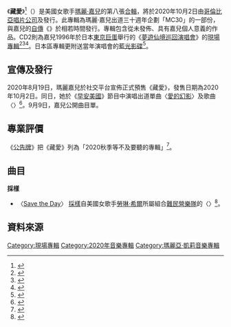 {{NoteTA
|G1=Music
|G2=Show
|1=zh-cn:玛丽亚·凯莉; zh-tw:瑪麗亞·凱莉; zh-hk:瑪麗·嘉兒;
|2=zh-cn:要的就是你;zh-tw:你是我最想要的聖誕禮物
|3=zh-cn:凯莉; zh-tw:凱莉; zh-hk:嘉兒;
}}
{{Infobox album
| name         = 藏愛
| original_name = {{lang|en|''The Rarities''}}
| type         = 合輯
| artist       = [[瑪麗·嘉兒|瑪麗·嘉兒]]
| cover        = 
| alt          = 
| released     = {{start date|2020|10|02}}
| recorded     = 1985–2020年
| studio       = 
| venue        = [[東京巨蛋|東京巨蛋]]
| genre        = [[节奏布鲁斯|节奏布鲁斯]]
| length       = {{duration|h=2|m=16|s=25}}
| label        =
*[[哥伦比亚唱片|哥倫比亞]]
*{{le|Legacy唱片|Legacy Records|Legacy}}
| producer     = 
*瑪麗·嘉兒
*{{le|Ric Wake|Ric Wake}}
*[[杰梅因·杜普里|杰梅因·杜普里]]
*{{le|Walter Afanasieff|Walter Afanasieff}}
| prev_title   = {{le|Mariah en Español|Mariah en Español}}
| prev_year    = 2020
| next_title   = 
| next_year    = 
| misc         = {{Extra chronology
| artist     =  [[瑪麗·嘉兒|瑪麗·嘉兒]][[合輯|合輯]]
 | type       = 合輯
 | prev_title = {{le|Japan Best|Japan Best}}
 | prev_year  = 2018
 | title      = 藏愛
 | year       = 2020
 | next_title =
 | next_year  =
}}{{Singles
 | name        = 藏愛
 | type        = 合輯
 | single1     = [[Save_the_Day|Save the Day]]
 | single1date = {{start date|2020|8|21}}
}}
}}

《'''藏愛'''》<ref>{{Cite web |title=博客來-瑪麗亞凱莉 / 藏愛 (2CD) |url=https://www.books.com.tw/products/0020219088 |website=博客來 |accessdate=2021-01-23 |archiveurl=https://web.archive.org/web/20210123162145/https://www.books.com.tw/products/0020219088 |archivedate=2021-01-23 |language=zh |deadurl=no }}</ref>（{{lang-en|''The Rarities''}}）是美國女歌手[[瑪麗·嘉兒|瑪麗·嘉兒]]的第八張[[合輯|合輯]]，將於2020年10月2日由[[哥倫比亞唱片公司|哥倫比亞唱片公司]]及{{le|Legacy唱片|Legacy Records}}發行。此專輯為瑪麗·嘉兒出道三十週年企劃「MC30」的一部份，與嘉兒的[[自傳|自傳]]《{{le|The Meaning of Mariah Carey}}》於相若時間發行。專輯包含從未發佈、具有嘉兒個人意義的作品。CD2則為嘉兒1996年於日本[[東京巨蛋|東京巨蛋]]舉行的《[[夢遊仙境_(瑪麗亞·凱莉專輯)#夢遊仙境世界巡迴演唱會|夢遊仙境巡回演唱會]]》的[[現場專輯|現場專輯]]<ref>{{cite web |last=Ashwad |first=Jem |title=Mariah Carey to Release ''Rarities'' Album |url=https://variety.com/2020/music/news/mariah-carey-rarities-album-1234739917/ |website=[[Variety_(magazine)|Variety]] |accessdate=August 19, 2020 |date=August 19, 2020 |archive-date=2020-09-01 |archive-url=https://web.archive.org/web/20200901124643/https://variety.com/2020/music/news/mariah-carey-rarities-album-1234739917/ |dead-url=no }}</ref><ref>{{cite web |last=Lovece |first=Frank |title=LI's Mariah Carey to release new album in October |url=https://www.newsday.com/entertainment/music/mariah-carey-album-the-rarities-1.48291319 |website=Newsday |accessdate=August 19, 2020 |date=August 19, 2020 |archive-date=2020-08-21 |archive-url=https://web.archive.org/web/20200821015107/https://www.newsday.com/entertainment/music/mariah-carey-album-the-rarities-1.48291319 |dead-url=no }}</ref><ref>{{cite press release |title=Mariah Carey Handpicks Favorites From Her Vault for ''The Rarities'' Album, Coming Friday, October 2 |url=https://www.legacyrecordings.com/2020/08/19/mariah-carey-handpicks-favorites-from-her-vault-for-the-rarities-album-coming-friday-october-2/ |publisher=Legacy Records |accessdate=August 19, 2020 |date=August 19, 2020 |archive-date=2020-09-03 |archive-url=https://web.archive.org/web/20200903152805/https://legacyrecordings.com/2020/08/19/mariah-carey-handpicks-favorites-from-her-vault-for-the-rarities-album-coming-friday-october-2/ |dead-url=no }}</ref>。日本區專輯更附送當年演唱會的[[藍光影碟|藍光影碟]]<ref>{{cite press release |title=【デビュー30周年記念】世界的歌姫の軌跡を辿る“裏ベスト”アルバム『レアリティーズ』10月発売！日本盤のみ1996年東京ドーム初来日公演ライヴ映像を特別収録した豪華３枚組！ |trans-title=[30th Anniversary of Debut] "Back Best" album "Rarities", which traces the trajectory of the world diva, will be released in October! Only the Japanese edition, a luxurious three-disc set that specially recorded the live image of Tokyo Dome's first performance in Japan in 1996! |url=https://www.sonymusic.co.jp/artist/MariahCarey/info/521228 |publisher=Sony Music Entertainment Japan |language=ja |accessdate=August 19, 2020 |date=August 19, 2020 |archive-date=2020-09-10 |archive-url=https://web.archive.org/web/20200910155320/https://www.sonymusic.co.jp/artist/MariahCarey/info/521228 |dead-url=no }}</ref>。

== 宣傳及發行 ==
2020年8月19日，瑪麗嘉兒於社交平台宣佈正式預售《藏愛》，發售日期為2020年10月2日。同日，她於《[[早安美國|早安美國]]》節目中演唱出道單曲〈[[愛的幻影|愛的幻影]]〉及歌曲〈{{le|Close My Eyes|Close My Eyes (Mariah Carey song)}}〉<ref name=gma>{{cite news |url=https://www.goodmorningamerica.com/culture/story/mariah-carey-shares-details-upcoming-album-fans-72466528 |title=Mariah Carey shares details about her upcoming album: 'This one is for you, my fans' |publisher=Good Morning America |last=FitzPatrick |first=Hayley |date=August 19, 2020 |accessdate=August 19, 2020 |archiveurl=https://web.archive.org/web/20200820103051/https://www.goodmorningamerica.com/culture/story/mariah-carey-shares-details-upcoming-album-fans-72466528 |archivedate=2020-08-20 |dead-url=no }}</ref>。9月9日，嘉兒公開曲目單。

==專業評價==
《[[公告牌_(雜誌)|公告牌]]》把《藏愛》列為「2020秋季等不及要聽的專輯」<ref>{{cite web |author1=Jason Lipshutz |author2=Keith Caulfield |title=Fall Music Preview 2020: The Albums We Can’t Wait to Hear (and the Ones We Hope Finally Arrive) |url=https://www.billboard.com/articles/columns/podcasts/9445911/fall-music-preview-2020-pop-shop-podcast |website=Billboard |accessdate=2020-09-09 |date=2020-09-08 |archive-date=2020-09-09 |archive-url=https://web.archive.org/web/20200909015525/https://www.billboard.com/articles/columns/podcasts/9445911/fall-music-preview-2020-pop-shop-podcast |dead-url=no }}</ref>。

== 曲目 ==
{{Track listing
| headline = 碟1
| total_length = 57:08
| title1 = Here We Go Round Again (1990)
| writer1 = 
| length1 = 3:55
| title2 = Can You Hear Me (1991)
| writer2 =
| length2 = 4:06
| title3 = Do You Think of Me? (1993)
| writer3 = 
| length3 = 4:48
| title4 = Everything Fades Away (1993)
| writer4 = {{hlist|嘉兒|{{Internal link helper/en|Walter Afanasieff}}}}
| length4 = 5:25
| title5 = All I Live For (1993)
| writer5 = {{hlist|嘉兒|Afanasieff|Mark C. Rooney<br>{{Internal link helper/en|Prince Markie Dee}}}}
| length5 = 3:22
| title6 = One Night (1995)
| writer6 = 
| length6 = 4:41 
| title7 = Slipping Away (1995)
| writer7 = {{hlist|嘉兒|{{Internal link helper/en|Dave Hall|Dave Hall (record producer)}}}}
| length7 = 4:31
| title8 = Out Here On My Own (2000)
| writer8 = 
| length8 = 3:16
| title9 = {{Internal link helper/en|Loverboy|Loverboy (Mariah Carey song)}} (2001 - Firecracker Original Version)
| writer9 = 
| length9 = 3:14
| title10 = I Pray (2005)
| writer10 = 
| length10 = 2:53
| title11 = Cool on You (from 2007)
| writer11 = 
| length11 = 3:11
| title12 = Mesmerized (2012)
| writer12 = 
| length12 = 3:22
| title13 = Lullaby of Birdland (2014 - Live)
| writer13 = 
| length13 = 3:18
| title14 = [[Save_the_Day|Save the Day]] (2020)
| note14 = 與[[劳琳·希尔|劳琳·希尔]]
| writer14 = {{hlist|嘉兒|[[杰梅因·杜普里|杰梅因·杜普里]]|
{{Internal link helper/en|James "Big Jim" Wright|Sounds of Blackness}}|{{Internal link helper/en|Charles Fox|Charles Fox (composer)}}|{{Internal link helper/en|Norman Gimbel}}}}
| length14 = 3:48
| title15 = Close My Eyes (2020 - Acoustic Version)
| writer15 = {{hlist|嘉兒|Afanasieff}}
| length15 = 3:18
| all_writing = 
| extra_column = 制作人
| extra14 = {{hlist|嘉兒|杜普里}}
| extra_width = 30%
}}
{{Track listing
| headline = 碟2 - 瑪麗·嘉兒日本東京巨蛋《夢遊仙境世界巡回演唱會》現場錄音
| total_length = 1:19:17
| title1 = [[夢幻_(瑪麗亞·凱莉歌曲)|Daydream Interlude (Fantasy Sweet Dub Mix)]]
| writer1 = {{hlist|嘉兒|{{Internal link helper/en|Chris Frantz}}|{{Internal link helper/en|Tina Weymouth}}|{{Internal link helper/en|Adrian Belew}}|{{Internal link helper/en|Steven Stanley}}|Hall}}
| length1 = 1:31
| title2 = [[情感_(瑪麗亞·凱莉歌曲)|情感]]
| writer2 = {{hlist|嘉兒{{Internal link helper/en|David Cole|David Cole (producer)}}|{{Internal link helper/en|Robert Clivillés}}}}
| length2 = 4:06
| title3 = {{Internal link helper/en|Open Arms|Open Arms (Journey song)#Mariah Carey version}}
| writer3 = {{hlist|{{Internal link helper/en|Jonathan Cain}}|{{Internal link helper/en|Steve Perry (musician)|Steve Perry}}}}
| length3 = 3:46
| title4 = {{Internal link helper/en|永遠|Forever (Mariah Carey song)}}
| writer4 = {{hlist|嘉兒|Afanasieff}}
| length4 = 4:46
| title5 = [[我不想哭泣|我不想哭泣]]
| writer5 = {{hlist|嘉兒|{{Internal link helper/en|Narada Michael Walden}}}}
| length5 = 5:54
| title6 = [[夢幻_(瑪麗亞·凱莉歌曲)|夢幻]]
| writer6 = {{hlist|嘉兒|Frantz|Weymouth|Belew|Stanley|Hall}}
| length6 = 5:25
| title7 = [[永遠的寶貝|永遠的寶貝]]
| writer7 = {{hlist|嘉兒|杜普里|Seal, Jr.}}
| length7 = 4:38
| title8 = [[甜蜜一日|甜蜜一日]]
| writer8 = {{hlist|嘉兒|Afanasieff|{{Internal link helper/en|Michael McCary}}|{{Internal link helper/en|Nathan Morris}}|{{Internal link helper/en|Wanya Morris}}|{{Internal link helper/en|Shawn Stockman}}}}
| length8 = 5:20
| title9 = {{Internal link helper/en|Underneath the Stars|Underneath the Stars (song)}}
| writer9 = {{hlist|嘉兒|Afanasieff}}
| length9 = 4:07
| title10 = [[失去你#瑪麗亞·凱莉版本|失去你]]
| writer10 = {{hlist|{{Internal link helper/en|Pete Ham}}|{{Internal link helper/en|Tom Evans|Tom Evans (musician)}}}}
| length10 = 4:19
| title11 = {{Internal link helper/en|Make It Happen|Make It Happen (Mariah Carey song)}}
| writer11 = {{hlist|嘉兒|Cole|Clivillés}}
| length11 = 5:03
| title12 = {{Internal link helper/en|Just Be Good to Me}}
| writer12 = {{hlist|{{Internal link helper/en|James Harris III|Jimmy Jam and Terry Lewis}}|{{Internal link helper/en|Terry Lewis|Jimmy Jam and Terry Lewis}}}}
| length12 = 6:37
| title13 = [[夢中情人_(瑪麗亞·凱莉歌曲)|夢中情人]]
| writer13 = {{hlist|嘉兒|Hall}}
| length13 = 3:58
| title14 = [[愛的幻影|愛的幻影]]
| writer14 = {{hlist|嘉兒|Margulies}}
| length14 = 3:46
| title15 = [[英雄_(瑪麗亞·凱莉歌曲)|英雄]]
| writer15 = {{hlist|嘉兒|Afanasieff}}
| length15 = 4:59
| title16 = [[無論何時你需要朋友|無論何時你需要朋友]]
| writer16 = {{hlist|嘉兒|Afanasieff}}
| length16 = 5:58
| title17 = [[你是我最想要的聖誕禮物|你是我最想要的聖誕禮物]]
| writer17 = {{hlist|嘉兒|Afanasieff}}
| length17 = 5:04
| all_writing = 
}}

'''採樣'''
* 〈[[Save_the_Day|Save the Day]]〉 [[取樣_(音樂)|採樣]]自美國女歌手[[勞琳·希爾|勞琳·希爾]]所屬組合[[難民營樂隊|難民營樂隊]]的〈{{le|Killing Me Softly with His Song|Killing Me Softly with His Song}}〉<ref>{{Cite web|title=Mariah Carey with Lauryn Hill - Save the Day|url=https://www.discogs.com/Mariah-Carey-with-Lauryn-Hill-Save-The-Day/release/15798947|access-date=2020-08-21|website=Discogs|archive-date=2020-09-02|archive-url=https://web.archive.org/web/20200902151701/https://www.discogs.com/Mariah-Carey-with-Lauryn-Hill-Save-The-Day/release/15798947|dead-url=no}}</ref>。

==資料來源==
{{Reflist}}
{{Mariah Carey songs}}
[[Category:現場專輯|Category:現場專輯]]
[[Category:2020年音樂專輯|Category:2020年音樂專輯]]
[[Category:瑪麗亞·凱莉音樂專輯|Category:瑪麗亞·凱莉音樂專輯]]